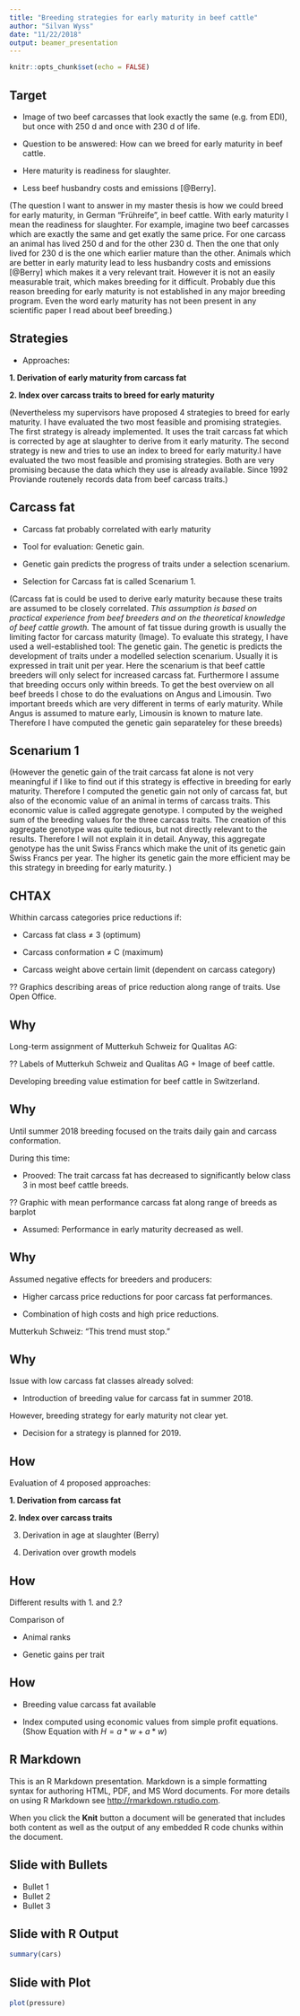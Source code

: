 ```yaml
---
title: "Breeding strategies for early maturity in beef cattle"
author: "Silvan Wyss"
date: "11/22/2018"
output: beamer_presentation
---
```


```r
knitr::opts_chunk$set(echo = FALSE)
```

## Target
* Image of two beef carcasses that look exactly the same (e.g. from EDI), but once with 250 d and once with 230 d of life.

* Question to be answered: How can we breed for early maturity in beef cattle.

* Here maturity is readiness for slaughter.

* Less beef husbandry costs and emissions [@Berry].

(The question I want to answer in my master thesis is how we could breed for early maturity, in German "Frühreife", in beef cattle. With early maturity I mean the readiness for slaughter. For example, imagine two beef carcasses which are exactly the same and get exatly the same price. For one carcass an animal has lived 250 d and for the other 230 d. Then the one that only lived for 230 d is the one which earlier mature than the other.
Animals which are better in early maturity lead to less husbandry costs and emissions [@Berry] which makes it a very relevant trait.
However it is not an easily measurable trait, which makes breeding for it difficult.
Probably due this reason breeding for early maturity is not established in any major breeding program.
Even the word early maturity has not been present in any scientific paper I read about beef breeding.)

## Strategies

* Approaches:

**1. Derivation of early maturity from carcass fat**

**2. Index over carcass traits to breed for early maturity**

(Nevertheless my supervisors have proposed 4 strategies to breed for early maturity.
I have evaluated the two most feasible and promising strategies. The first strategy is already implemented. It uses the trait carcass fat which is corrected by age at slaughter to derive from it early maturity. The second strategy is new and tries to use an index to breed for early maturity.I have evaluated the two most feasible and promising strategies. Both are very promising because the data which they use is already available. Since 1992 Proviande routenely records data from beef carcass traits.)

## Carcass fat

* Carcass fat probably correlated with early maturity 

* Tool for evaluation: Genetic gain.

* Genetic gain predicts the progress of traits under a selection scenarium.

* Selection for Carcass fat is called Scenarium 1.


(Carcass fat is could be used to derive early maturity because these traits are assumed to be closely correlated. *This assumption is based on practical experience from beef breeders and on the theoretical knowledge of beef cattle growth.* The amount of fat tissue during growth is usually the limiting factor for carcass maturity (Image). To evaluate this strategy, I have used a well-established tool: The genetic gain. The genetic is predicts the development of traits under a modelled selection scenarium. Usually it is expressed in trait unit per year. Here the scenarium is that beef cattle breeders will only select for increased carcass fat. Furthermore I assume that breeding occurs only within breeds. To get the best overview on all beef breeds I chose to do the evaluations on Angus and Limousin. Two important breeds which are very different in terms of early maturity. While Angus is assumed to mature early, Limousin is known to mature late. Therefore I have computed the genetic gain separateley for these breeds)

## Scenarium 1



(However the genetic gain of the trait carcass fat alone is not very meaningful if I like to find out if this strategy is effective in breeding for early maturity. Therefore I computed the genetic gain not only of carcass fat, but also of the economic value of an animal in terms of carcass traits. This economic value is called aggregate genotype. I computed by the weighed sum of the breeding values for the three carcass traits. The creation of this aggregate genotype was quite tedious, but not directly relevant to the results. Therefore I will not explain it in detail. Anyway, this aggregate genotype has the unit Swiss Francs which make the unit of its genetic gain Swiss Francs per year. The higher its genetic gain the more efficient may be this strategy in breeding for early maturity. )





















## CHTAX

Whithin carcass categories price reductions if:

- Carcass fat class $\neq$ 3 (optimum)

- Carcass conformation $\neq$ C (maximum)

- Carcass weight above certain limit (dependent on carcass category)

?? Graphics describing areas of price reduction along range of traits. Use Open Office.

## Why

Long-term assignment of Mutterkuh Schweiz for Qualitas AG:

?? Labels of Mutterkuh Schweiz and Qualitas AG + Image of beef cattle.

Developing breeding value estimation for beef cattle in Switzerland.

## Why

Until summer 2018 breeding focused on the traits daily gain and carcass conformation.

During this time: 

- Prooved: The trait carcass fat has decreased to significantly below class 3 in most beef cattle breeds.

?? Graphic with mean performance carcass fat along range of breeds as barplot

- Assumed: Performance in early maturity decreased as well.

## Why

Assumed negative effects for breeders and producers:

- Higher carcass price reductions for poor carcass fat performances.

- Combination of high costs and high price reductions.

Mutterkuh Schweiz: "This trend must stop."

## Why
Issue with low carcass fat classes already solved:

- Introduction of breeding value for carcass fat in summer 2018.

However, breeding strategy for early maturity not clear yet.

- Decision for a strategy is planned for 2019.

## How

Evaluation of 4 proposed approaches:

**1. Derivation from carcass fat**

**2. Index over carcass traits**

3. Derivation in age at slaughter (Berry)

4. Derivation over growth models

## How

Different results with 1. and 2.?

Comparison of 

- Animal ranks

- Genetic gains per trait

## How

- Breeding value carcass fat available

- Index computed using economic values from simple profit equations. (Show Equation with $H=a*w+a*w$)



## 

## R Markdown

This is an R Markdown presentation. Markdown is a simple formatting syntax for authoring HTML, PDF, and MS Word documents. For more details on using R Markdown see <http://rmarkdown.rstudio.com>.

When you click the **Knit** button a document will be generated that includes both content as well as the output of any embedded R code chunks within the document.

## Slide with Bullets

- Bullet 1
- Bullet 2
- Bullet 3

## Slide with R Output

```r
summary(cars)
```

## Slide with Plot

```r
plot(pressure)
```


